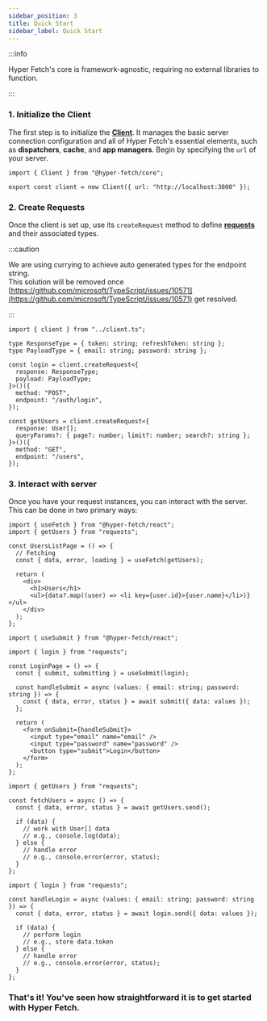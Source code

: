 ```yaml
---
sidebar_position: 3
title: Quick Start
sidebar_label: Quick Start
---
```



:::info

Hyper Fetch's core is framework-agnostic, requiring no external libraries to function.

:::

### 1. Initialize the Client

The first step is to initialize the **[Client](/core/client.mdx)**. It manages the basic server connection configuration
and all of Hyper Fetch's essential elements, such as **dispatchers**, **cache**, and **app managers**. Begin by
specifying the `url` of your server.

```tsx title="client.ts"
import { Client } from "@hyper-fetch/core";

export const client = new Client({ url: "http://localhost:3000" });
```

### 2. Create Requests

Once the client is set up, use its `createRequest` method to define **[requests](/core/request.mdx)** and their
associated types.

:::caution

We are using currying to achieve auto generated types for the endpoint string. <br /> This solution will be removed once
[https://github.com/microsoft/TypeScript/issues/10571](https://github.com/microsoft/TypeScript/issues/10571) get
resolved.

:::

```tsx title="requests.ts"
import { client } from "../client.ts";

type ResponseType = { token: string; refreshToken: string };
type PayloadType = { email: string; password: string };

const login = client.createRequest<{
  response: ResponseType;
  payload: PayloadType;
}>()({
  method: "POST",
  endpoint: "/auth/login",
});

const getUsers = client.createRequest<{
  response: User[];
  queryParams?: { page?: number; limit?: number; search?: string };
}>()({
  method: "GET",
  endpoint: "/users",
});
```

### 3. Interact with server

Once you have your request instances, you can interact with the server. This can be done in two primary ways:

<Tabs>
  <TabItem value="React" label="React" default>

```tsx title="users.ts"
import { useFetch } from "@hyper-fetch/react";
import { getUsers } from "requests";

const UsersListPage = () => {
  // Fetching
  const { data, error, loading } = useFetch(getUsers);

  return (
    <div>
      <h1>Users</h1>
      <ul>{data?.map((user) => <li key={user.id}>{user.name}</li>)}</ul>
    </div>
  );
};
```

```tsx title="login.ts"
import { useSubmit } from "@hyper-fetch/react";

import { login } from "requests";

const LoginPage = () => {
  const { submit, submitting } = useSubmit(login);

  const handleSubmit = async (values: { email: string; password: string }) => {
    const { data, error, status } = await submit({ data: values });
  };

  return (
    <form onSubmit={handleSubmit}>
      <input type="email" name="email" />
      <input type="password" name="password" />
      <button type="submit">Login</button>
    </form>
  );
};
```

  </TabItem>
  <TabItem value="Typescript" label="Typescript">

```tsx title="users.ts"
import { getUsers } from "requests";

const fetchUsers = async () => {
  const { data, error, status } = await getUsers.send();

  if (data) {
    // work with User[] data
    // e.g., console.log(data);
  } else {
    // handle error
    // e.g., console.error(error, status);
  }
};
```

```tsx title="login.ts"
import { login } from "requests";

const handleLogin = async (values: { email: string; password: string }) => {
  const { data, error, status } = await login.send({ data: values });

  if (data) {
    // perform login
    // e.g., store data.token
  } else {
    // handle error
    // e.g., console.error(error, status);
  }
};
```

  </TabItem>
</Tabs>

### That's it! You've seen how straightforward it is to get started with Hyper Fetch.
